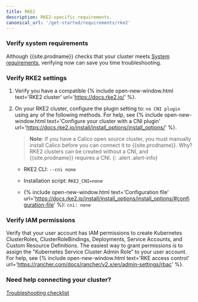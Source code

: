 ```yaml
---
title: RKE2
description: RKE2-specific requirements.
canonical_url: '/get-started/requirements/rke2'
---
```


### Verify system requirements

Although {{site.prodname}} checks that your cluster meets [System requirements]({{sitebase.url}}/get-started/requirements/system-requirements), verifying now can save you time troubleshooting.  

### Verify RKE2 settings

1. Verify you have a compatible {% include open-new-window.html text='RKE2 cluster' url='https://docs.rke2.io/' %}.

1. On your RKE2 cluster, configure the plugin setting to: `no CNI plugin` using any of the following methods. For help, see {% include open-new-window.html text='Configure your cluster with a CNI plugin' url='https://docs.rke2.io/install/install_options/install_options/' %}.
 
    >**Note**: If you have a Calico open source cluster, you must manually install Calico before you can connect it to {{site.prodname}}. Why? RKE2 clusters can be created without a CNI, and {{site.prodname}} requires a CNI. 
    {: .alert .alert-info}  

    - RKE2 CLI: `--cni none`

    - Installation script: `RKE2_CNI=none`  

    - {% include open-new-window.html text='Configuration file' url='https://docs.rke2.io/install/install_options/install_options/#configuration-file' %}: `cni: none`

### Verify IAM permissions

Verify that your user account has IAM permissions to create Kubernetes ClusterRoles, ClusterRoleBindings, Deployments, Service Accounts, and Custom Resource Definitions. The easiest way to grant permissions is to assign the "Kubernetes Service Cluster Admin Role” to your user account. For help, see {% include open-new-window.html text='RKE access control' url='https://rancher.com/docs/rancher/v2.x/en/admin-settings/rbac' %}.

### Need help connecting your cluster? 

[Troubleshooting checklist]({{sitebase.url}}/get-started/connect/checklist)
